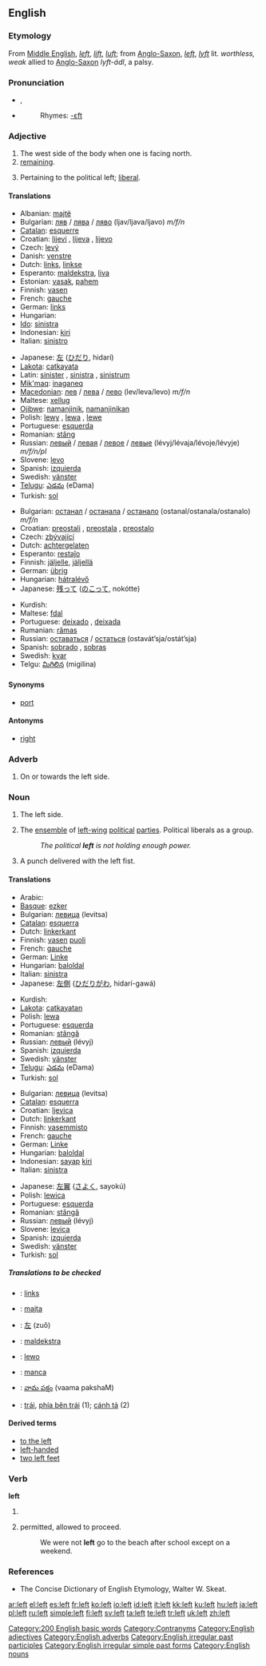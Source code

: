 {{wikipedia|dab=Left}}
==English==

{{rank|ever|saw|things|158|left|part|off|took}}

===Etymology===
From [[Middle English]], ''[[left]]'', ''[[lift]]'', ''[[luft]]''; from [[Anglo-Saxon]], ''[[left]]'', ''[[lyft]]'' lit. ''worthless, weak'' allied to [[Anglo-Saxon]] ''lyft-ádl'', a palsy.

===Pronunciation===
* {{IPA|/lɛft/}}, {{SAMPA|/lEft/}}
* {{audio|en-us-left.ogg|Audio (US)}}
*: Rhymes: [[Rhymes:English:-ɛft|-ɛft]]

===Adjective===
{{en-adj|more left|leftmost}}

# The west side of the body when one is facing north.
# [[remaining]].
# {{politics}} Pertaining to the political left; [[liberal]].

====Translations====
{{trans-top|direction}}
* Albanian: [[majtë]]
* Bulgarian: [[ляв]] / [[лява]] / [[ляво]] (ljav/ljava/ljavo) ''m/f/n''
* [[Catalan]]: [[esquerre]]
* Croatian: [[lijevi]] {{m}}, [[lijeva]] {{f}}, [[lijevo]] {{n}}
* Czech: [[levý]] {{m}}
* Danish: [[venstre]]
* Dutch: [[links]], [[linkse]]
* Esperanto: [[maldekstra]], [[liva]]
* Estonian: [[vasak]], [[pahem]]
* Finnish: [[vasen]]
* French: [[gauche]]
* German: [[link#German|links]]
* Hungarian: {{t+|hu|bal}}
* [[Ido]]: [[sinistra]]
* Indonesian: [[kiri]]
* Italian: [[sinistro]]
{{trans-mid}}
* Japanese: [[左]] ([[ひだり]], hidarí)
* [[Lakota]]: [[catkayata]]
* Latin: [[sinister]] {{m}}, [[sinistra]] {{f}}, [[sinistrum]] {{n}}
* [[Mik'maq]]: [[inaganeq]]
* [[Macedonian]]: [[лев]] / [[лева]] / [[лево]] (lev/leva/levo) ''m/f/n''
* Maltese: [[xellug]] {{m}}
* [[Ojibwe]]: [[namanjinik]], [[namanjinikan]] {{p}}
* Polish: [[lewy]] {{m}}, [[lewa]] {{f}}, [[lewe]] {{n}}
* Portuguese: [[esquerda]]
* Romanian: [[stâng]]
* Russian: [[левый]] / [[левая]] / [[левое]] / [[левые]] (lévyj/lévaja/lévoje/lévyje) ''m/f/n/pl''
* Slovene: [[levo]]
* Spanish: [[izquierda]]
* Swedish: [[vänster]]
* [[Telugu]]: [[ఎడమ]] (eDama)
* Turkish: [[sol]]
{{trans-bottom}}

{{trans-top|remaining}}
* Bulgarian: [[останал]] / [[останала]] / [[останало]] (ostanal/ostanala/ostanalo) ''m/f/n''
* Croatian: [[preostali]] {{m}}, [[preostala]] {{f}}, [[preostalo]] {{n}}
* Czech: [[zbývající]] {{m}}
* Dutch: [[achtergelaten]]
* Esperanto: [[restaĵo]]
* Finnish: [[jäljelle]], [[jäljellä]]
* German: [[übrig]]
* Hungarian: [[hátralévő]]
* Japanese: [[残って]] ([[のこって]], nokótte)
{{trans-mid}}
* Kurdish: {{KUchar|[[ماوه‌]]}}
* Maltese: [[fdal]]
* Portuguese: [[deixado]] {{m}}, [[deixada]] {{f}}
* Rumanian: [[rămas]]
* Russian: [[оставаться]] / [[остаться]] (ostavát’sja/ostát’sja)
* Spanish: [[sobrado]] {{m}}, [[sobras]] {{f}}
* Swedish: [[kvar]]
* Telgu: [[మిగిలిన]] (migilina)
{{trans-bottom}}

====Synonyms====
* [[port]]

====Antonyms====
* [[right]]

===Adverb===
{{en-adv|-}}

# On or towards the left side.

===Noun===
{{en-noun}}

# The left side.
# {{politics}} The [[ensemble]] of [[left-wing]] [[political]] [[party|parties]]. Political liberals as a group.
#: ''The political '''left''' is not holding enough power.''
# {{boxing}} A punch delivered with the left fist.

====Translations====
{{trans-top|The left side (1)}}
* Arabic: {{ARchar|[[یسار]]}}
* [[Basque]]: [[ezker]]
* Bulgarian: [[левица]] (levitsa)
* [[Catalan]]: [[esquerra]] {{f}}
* Dutch: [[linkerkant]] {{m}}
* Finnish: [[vasen]] [[puoli]]
* French: [[gauche]] {{f}}
* German: [[Linke]] {{f}}
* Hungarian: [[bal]][[oldal]]
* Italian: [[sinistra]] {{f}}
* Japanese: [[左側]] ([[ひだりがわ]], hidarí-gawá)
{{trans-mid}}
* Kurdish: {{KUchar|[[چه‌پ]]}}
* [[Lakota]]: [[catkayatan]]
* Polish: [[lewa]] {{f}}
* Portuguese: [[esquerda]] {{f}}
* Romanian: [[stângă]] {{f}}
* Russian: [[левый]] (lévyj)
* Spanish: [[izquierda]] {{f}}
* Swedish: [[vänster]] {{c}}
* [[Telugu]]: [[ఎడమ]] (eDama)
* Turkish: [[sol]]
{{trans-bottom}}

{{trans-top|The ensemble of left-wing political parties}}
* Bulgarian: [[левица]] (levitsa)
* [[Catalan]]: [[esquerra]] {{f}}
* Croatian: [[ljevica]] {{f}}
* Dutch: [[linkerkant]] {{m}}
* Finnish: [[vasemmisto]]
* French: [[gauche]] {{f}}
* German: [[Linke]] {{f}}
* Hungarian: [[bal]][[oldal]]
* Indonesian: [[sayap]] [[kiri]]
* Italian: [[sinistra]] {{f}}
{{trans-mid}}
* Japanese: [[左翼]] ([[さよく]], sayokú)
* Polish: [[lewica]] {{f}}
* Portuguese: [[esquerda]] {{f}}
* Romanian: [[stângă]] {{f}}
* Russian: [[левый]] (lévyj)
* Slovene: [[levica]]
* Spanish: [[izquierda]] {{f}}
* Swedish: [[vänster]] {{c}}
* Turkish: [[sol]]
{{trans-bottom}}

=====Translations to be checked=====
{{checktrans}}
* {{ttbc|Afrikaans}}: [[links]]
* {{ttbc|Albanian}}: [[majta]] {{f}}
* {{ttbc|Chinese}}: [[左]] (zuǒ)
* {{ttbc|Esperanto}}: [[maldekstra]]
* {{ttbc|Polish}}: [[lewo]] {{n}}
* {{ttbc|Sardinian}}: [[manca]] {{f}}
* {{ttbc|Telugu}}: [[వామ పక్షం]] (vaama pakshaM)
* {{ttbc|Vietnamese}}: [[trái]], [[phía bên trái]] (1); [[cánh tả]] (2)
====Derived terms====
* [[to the left]]
* [[left-handed]]
* [[two left feet]]

===Verb===
'''left'''

# {{past of|[[leave]]}}
#{{Ireland}} {{colloquial}} permitted, allowed to proceed.
#: We were not '''left''' go to the beach after school except on a weekend.

===References===
* The Concise Dictionary of English Etymology, Walter W. Skeat.

[[Category:200 English basic words]]
[[Category:Contranyms]]
[[Category:English adjectives]]
[[Category:English adverbs]]
[[Category:English irregular past participles]]
[[Category:English irregular simple past forms]]
[[Category:English nouns]]

[[ar:left]]
[[el:left]]
[[es:left]]
[[fr:left]]
[[ko:left]]
[[io:left]]
[[id:left]]
[[it:left]]
[[kk:left]]
[[ku:left]]
[[hu:left]]
[[ja:left]]
[[pl:left]]
[[ru:left]]
[[simple:left]]
[[fi:left]]
[[sv:left]]
[[ta:left]]
[[te:left]]
[[tr:left]]
[[uk:left]]
[[zh:left]]